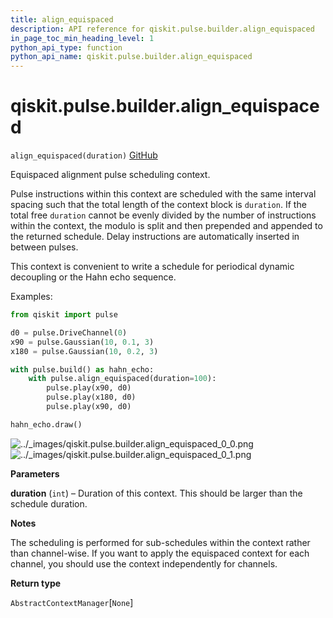 ```yaml
---
title: align_equispaced
description: API reference for qiskit.pulse.builder.align_equispaced
in_page_toc_min_heading_level: 1
python_api_type: function
python_api_name: qiskit.pulse.builder.align_equispaced
---
```


# qiskit.pulse.builder.align\_equispaced

<span id="qiskit.pulse.builder.align_equispaced" />

`align_equispaced(duration)` [GitHub](https://github.com/qiskit/qiskit/tree/stable/0.17/qiskit/pulse/builder.py "view source code")

Equispaced alignment pulse scheduling context.

Pulse instructions within this context are scheduled with the same interval spacing such that the total length of the context block is `duration`. If the total free `duration` cannot be evenly divided by the number of instructions within the context, the modulo is split and then prepended and appended to the returned schedule. Delay instructions are automatically inserted in between pulses.

This context is convenient to write a schedule for periodical dynamic decoupling or the Hahn echo sequence.

Examples:

```python
from qiskit import pulse

d0 = pulse.DriveChannel(0)
x90 = pulse.Gaussian(10, 0.1, 3)
x180 = pulse.Gaussian(10, 0.2, 3)

with pulse.build() as hahn_echo:
    with pulse.align_equispaced(duration=100):
        pulse.play(x90, d0)
        pulse.play(x180, d0)
        pulse.play(x90, d0)

hahn_echo.draw()
```

![../\_images/qiskit.pulse.builder.align\_equispaced\_0\_0.png](/images/api/qiskit/0.27/qiskit.pulse.builder.align_equispaced_0_0.png) ![../\_images/qiskit.pulse.builder.align\_equispaced\_0\_1.png](/images/api/qiskit/0.27/qiskit.pulse.builder.align_equispaced_0_1.png)

**Parameters**

**duration** (`int`) – Duration of this context. This should be larger than the schedule duration.

**Notes**

The scheduling is performed for sub-schedules within the context rather than channel-wise. If you want to apply the equispaced context for each channel, you should use the context independently for channels.

**Return type**

`AbstractContextManager`\[`None`]

